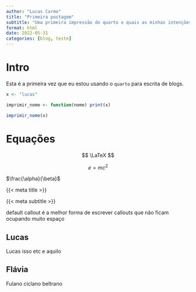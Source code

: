 ```yaml
---
author: "Lucas Carmo"
title: "Primeira postagem"
subtitle: "Uma primeira impressão do quarto e quais as minhas intenções"
format: html
date: 2022-05-31
categories: [blog, teste]
---
```


# Intro

Esta é a primeira vez que eu estou usando o `quarto` para escrita de blogs.


```r

x <- "lucas"

imprimir_nome <- function(nome) print(x)

imprimir_nome(x)

```

# Equações

$$ \LaTeX $$

$$ e = mc^2$$

$\frac{\alpha}{\beta}$ 

{{< meta title >}}

{{< meta subtitle >}}


:::{.callout-tip collapse="true"}

default callout é a melhor forma de escrever callouts que não ficam ocupando muito espaço

:::


:::{.panel-tabset}

## Lucas

Lucas isso etc e aquilo

## Flávia

Fulano ciclano beltrano

:::